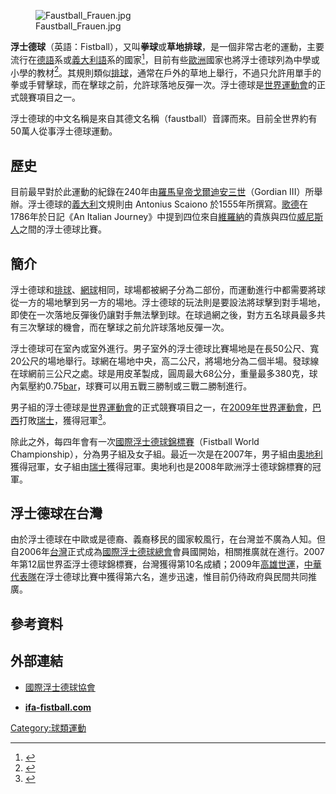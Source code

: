[[File:Faustball_Frauen.jpg|thumb]]

'''浮士德球'''（英語：Fistball），又叫'''拳球'''或'''草地排球'''，是一個非常古老的運動，主要流行在[[德語|德語]]系或[[義大利語|義大利語]]系的國家<ref>{{cite news|title=屏東大仁有好場地 世運浮士德球選為集訓地|url=http://www.cna.com.tw/SearchNews/doDetail.aspx?id=200907080239|work=中央社|publisher=|date=2009-07-08|accessdate=2009-07-22|deadurl=yes|archiveurl=https://web.archive.org/web/20160306025356/http://www.cna.com.tw/SearchNews/doDetail.aspx?id=200907080239|archivedate=2016-03-06}}</ref>，目前有些[[歐洲|歐洲]]國家也將浮士德球列為中學或小學的教材<ref> {{cite journal zh|title=浮士德球運動之簡介|journal=淡江體育|date=2006-11|first=楊總成|last=|coauthors=陳永祥|volume=|issue=9|pages=|id=|url=http://www.sports.tku.edu.tw/publish/publish09/9-1.pdf|format=|accessdate=2009-07-23}}{{dead link|date=2018年1月 |bot=InternetArchiveBot |fix-attempted=yes }}</ref>。其規則類似[[排球|排球]]，通常在戶外的草地上舉行，不過只允許用單手的拳或手臂擊球，而在擊球之前，允許球落地反彈一次。浮士德球是[[世界運動會|世界運動會]]的正式競賽項目之一。

浮士德球的中文名稱是來自其德文名稱（faustball）音譯而來。目前全世界約有50萬人從事浮士德球運動。

==歷史==
目前最早對於此運動的紀錄在240年由[[羅馬皇帝|羅馬皇帝]][[戈爾迪安三世|戈爾迪安三世]]（Gordian III）所舉辦。浮士德球的[[義大利|義大利]]文規則由 Antonius Scaiono 於1555年所撰寫。[[歌德|歌德]]在1786年於日記《An Italian Journey》中提到四位來自[[維羅納|維羅納]]的貴族與四位[[威尼斯|威尼斯人]]之間的浮士德球比賽。

==簡介==
浮士德球和[[排球|排球]]、[[網球|網球]]相同，球場都被網子分為二部份，而運動進行中都需要將球從一方的場地擊到另一方的場地。浮士德球的玩法則是要設法將球擊到對手場地，即使在一次落地反彈後仍讓對手無法擊到球。在球過網之後，對方五名球員最多共有三次擊球的機會，而在擊球之前允許球落地反彈一次。

浮士德球可在室內或室外進行。男子室外的浮士德球比賽場地是在長50公尺、寬20公尺的場地舉行。球網在場地中央，高二公尺，將場地分為二個半場。發球線在球網前三公尺之處。球是用皮革製成，圓周最大68公分，重量最多380克，球內氣壓約0.75[[巴|bar]]，球賽可以用五戰三勝制或三戰二勝制進行。

男子組的浮士德球是[[世界運動會|世界運動會]]的正式競賽項目之一，在[[2009年世界運動會|2009年世界運動會]]，[[巴西|巴西]]打敗[[瑞士|瑞士]]，獲得冠軍<ref>{{cite news |title=高雄世運浮士德球 巴西擊退瑞士奪冠 |url=http://wg2009.pts.org.tw/detailc.php?id=321 |work=KOC |publisher= |date=2009-07-20 |accessdate=2009-07-23 |deadurl=yes |archiveurl=https://web.archive.org/web/20090726222449/http://wg2009.pts.org.tw/detailc.php?id=321 |archivedate=2009-07-26 }}</ref>。

除此之外，每四年會有一次[[國際浮士德球錦標賽|國際浮士德球錦標賽]]（Fistball World Championship），分為男子組及女子組。最近一次是在2007年，男子組由[[奧地利|奧地利]]獲得冠軍，女子組由[[瑞士|瑞士]]獲得冠軍。奧地利也是2008年歐洲浮士德球錦標賽的冠軍。

== 浮士德球在台灣 ==
由於浮士德球在中歐或是德裔、義裔移民的國家較風行，在台灣並不廣為人知。但自2006年[[台灣|台灣]]正式成為[[國際浮士德球總會|國際浮士德球總會]]會員國開始，相關推廣就在進行。2007年第12屆世界盃浮士德球錦標賽，台灣獲得第10名成績；2009年[[高雄|高雄]][[世運|世運]]，[[中華代表隊|中華代表隊]]在浮士德球比賽中獲得第六名，進步迅速，惟目前仍待政府與民間共同推廣。

==參考資料==
{{reflist|1}}

==外部連結==
*{{en icon}}[http://www.ifa-fistball.com/ 國際浮士德球協會] {{Wayback|url=http://www.ifa-fistball.com/ |date=20210326180730 }}
*{{en icon}}[http://www.ifa-fistball.com/ '''ifa-fistball.com'''] {{Wayback|url=http://www.ifa-fistball.com/ |date=20210326180730 }}

{{團隊運動}}
[[Category:球類運動|Category:球類運動]]